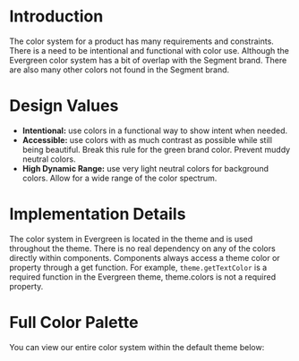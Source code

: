 # Introduction

The color system for a product has many requirements and constraints.
There is a need to be intentional and functional with color use. Although the Evergreen color system has a bit of overlap with the Segment brand.
There are also many other colors not found in the Segment brand.

# Design Values

- **Intentional:** use colors in a functional way to show intent when needed.
- **Accessible:** use colors with as much contrast as possible while still being beautiful. Break this rule for the green brand color. Prevent muddy neutral colors.
- **High Dynamic Range:** use very light neutral colors for background colors. Allow for a wide range of the color spectrum.

# Implementation Details

The color system in Evergreen is located in the theme and is used throughout the theme.
There is no real dependency on any of the colors directly within components.
Components always access a theme color or property through a get function. For example, `theme.getTextColor` is a required function in the Evergreen theme, theme.colors is not a required property.

# Full Color Palette

You can view our entire color system within the default theme below:

<ColorSwatch />
